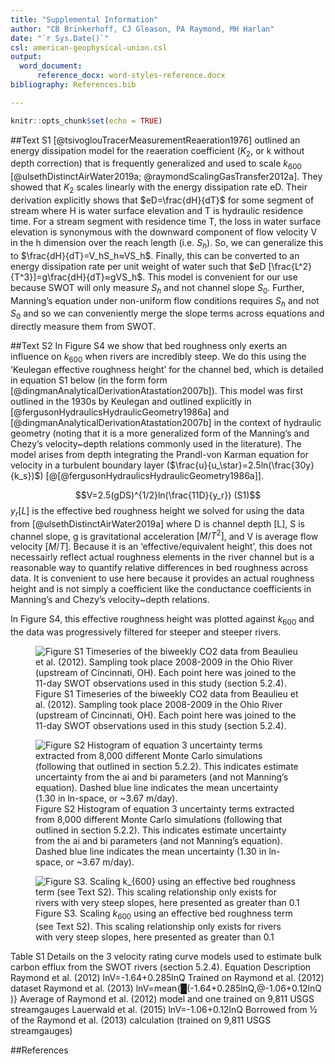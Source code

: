 ```yaml
---
title: "Supplemental Information"
author: "CB Brinkerhoff, CJ Gleason, PA Raymond, MH Harlan"
date: "`r Sys.Date()`"
csl: american-geophysical-union.csl
output:
  word_document: 
      reference_docx: word-styles-reference.docx
bibliography: References.bib

---
```


```r
knitr::opts_chunk$set(echo = TRUE)
```

##Text S1
[@tsivoglouTracerMeasurementReaeration1976] outlined an energy dissipation model for the reaeration coefficient ($K_2$, or k without depth correction) that is frequently generalized and used to scale $k_{600}$ [@ulsethDistinctAirWater2019a; @raymondScalingGasTransfer2012a]. They showed that $K_2$ scales linearly with the energy dissipation rate eD. Their derivation explicitly shows that $eD=\frac{dH}{dT}$ for some segment of stream where H is water surface elevation and T is hydraulic residence time. For a stream segment with residence time T, the loss in water surface elevation is synonymous with the downward component of flow velocity V in the h dimension over the reach length (i.e. $S_h$). So, we can generalize this to $\frac{dH}{dT}=V_hS_h≈VS_h$. Finally, this can be converted to an energy dissipation rate per unit weight of water such that $eD  [\frac{L^2}{T^3}]=g\frac{dH}{dT}≈gVS_h$. This model is convenient for our use because SWOT will only measure $S_h$ and not channel slope $S_0$. Further, Manning’s equation under non-uniform flow conditions requires $S_h$ and not $S_0$ and so we can conveniently merge the slope terms across equations and directly measure them from SWOT.

##Text S2
In Figure S4 we show that bed roughness only exerts an influence on $k_{600}$ when rivers are incredibly steep. We do this using the 'Keulegan effective roughness height' for the channel bed, which is detailed in equation S1 below (in the form form [@dingmanAnalyticalDerivationAtastation2007b]). This model was first outlined in the 1930s by Keulegan and outlined explicitly in [@fergusonHydraulicsHydraulicGeometry1986a] and [@dingmanAnalyticalDerivationAtastation2007b] in the context of hydraulic geometry (noting that it is a more generalized form of the Manning's and Chezy's velocity~depth relations commonly used in the literature). The model arises from depth integrating the Prandl-von Karman equation for velocity in a turbulent boundary layer ($\frac{u}{u_\star}=2.5ln(\frac{30y}{k_s})$) [@[@fergusonHydraulicsHydraulicGeometry1986a]].

$$V=2.5(gDS)^{1/2}ln(\frac{11D}{y_r})   (S1)$$
$y_r [L]$ is the effective bed roughness height we solved for using the data from [@ulsethDistinctAirWater2019a] where D is channel depth [L], S is channel slope, g is gravitational acceleration $[M/T^2]$, and V is average flow velocity $[M/T]$. Because it is an 'effective/equivalent height', this does not necessairly reflect actual roughness elements in the river channel but is a reasonable way to quantify relative differences in bed roughness across data. It is convenient to use here because it provides an actual roughness height and is not simply a coefficient like the conductance coefficients in Manning's and Chezy's velocity~depth relations.

In Figure S4, this effective roughness height was plotted against $k_{600}$ and the data was progressively filtered for steeper and steeper rivers.

![Figure S1 Timeseries of the biweekly CO2 data from Beaulieu et al. (2012). Sampling took place 2008-2009 in the Ohio River (upstream of Cincinnati, OH). Each point here was joined to the 11-day SWOT observations used in this study (section 5.2.4).](outputs/flux_implications/Beaulieu_timeseries.jpg)
 
![Figure S2 Histogram of equation 3 uncertainty terms extracted from 8,000 different Monte Carlo simulations (following that outlined in section 5.2.2). This indicates estimate uncertainty from the ai and bi parameters (and not Manning’s equation). Dashed blue line indicates the mean uncertainty (1.30 in ln-space, or ~3.67 m/day).](outputs/MonteCarlo/noMannings.jpeg)
 
![Figure S3. Scaling $k_{600}$ using an effective bed roughness term (see Text S2). This scaling relationship only exists for rivers with very steep slopes, here presented as greater than 0.1](outputs/k600/roughness.jpg)

Table S1 Details on the 3 velocity rating curve models used to estimate bulk carbon efflux from the SWOT rivers (section 5.2.4).
	Equation	Description
Raymond et al. (2012)	lnV=-1.64+0.285lnQ	Trained on Raymond et al. (2012) dataset
Raymond et al. (2013)	lnV=mean{█(-1.64+0.285lnQ,@-1.06+0.12lnQ  )}	Average of Raymond et al. (2012) model and one trained on 9,811 USGS streamgauges
Lauerwald et al. (2015)	lnV=-1.06+0.12lnQ	Borrowed from ½ of the Raymond et al. (2013) calculation (trained on 9,811 USGS streamgauges)

##References